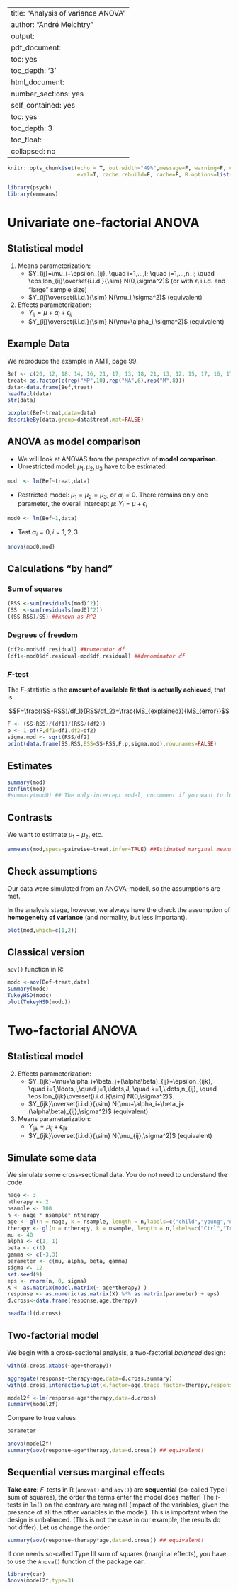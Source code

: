 
---
title: "Analysis of variance ANOVA"
author: "André Meichtry"
output:
  pdf_document:
    toc: yes
    toc_depth: '3'
  html_document:
    number_sections: yes
    self_contained: yes
    toc: yes
    toc_depth: 3
    toc_float:
      collapsed: no
---


```r
knitr::opts_chunk$set(echo = T, out.width="49%",message=F, warning=F, comment=NA,
                      eval=T, cache.rebuild=F, cache=F, R.options=list(digits=5,show.signif.stars=FALSE),dev.args=list(bg = 'transparent'))
```


```r
library(psych)
library(emmeans)
```


# Univariate one-factorial ANOVA

## Statistical model

1. Means parameterization: 
	+ $Y_{ij}=\mu_i+\epsilon_{ij},  \quad i=1,...,I;  \quad j=1,...,n_i;
      \quad \epsilon_{ij}\overset{i.i.d.}{\sim} N(0,\sigma^2)$ (or with $\epsilon_i$  i.i.d. and “large” sample size) 
    + $Y_{ij}\overset{i.i.d.}{\sim} N(\mu_i,\sigma^2)$ (equivalent)
2. Effects parameterization: 
	+ $Y_{ij}=\mu+\alpha_i+\epsilon_{ij}$
	+ $Y_{ij}\overset{i.i.d.}{\sim} N(\mu+\alpha_i,\sigma^2)$ (equivalent)



## Example Data

We reproduce the example in AMT, page 99. 


```r
Bef <- c(20, 12, 18, 14, 16, 21, 17, 13, 18, 21, 13, 12, 15, 17, 16, 17,  9, 10, 15,  8,  8, 11, 13, 14)
treat<-as.factor(c(rep("MP",10),rep("MA",6),rep("M",8)))
data<-data.frame(Bef,treat)
headTail(data)
str(data)
```

```r
boxplot(Bef~treat,data=data)
describeBy(data,group=data$treat,mat=FALSE)
```


## ANOVA as model comparison

* We will look at ANOVAS from the perspective of **model comparison**. 
* Unrestricted model: $\mu_1,\mu_2,\mu_3$ have to be estimated:

```r
mod  <- lm(Bef~treat,data) 
```

* Restricted model: $\mu_1=\mu_2=\mu_3$, or $\alpha_i=0$. There remains only one
 parameter, the overall intercept $\mu$: $Y_{i}=\mu+\epsilon_{i}$

```r
mod0 <- lm(Bef~1,data)
```
* Test $\alpha_i=0,i=1,2,3$

```r
anova(mod0,mod)
```


## Calculations "by hand"

### Sum of squares

```r
(RSS <-sum(residuals(mod)^2))
(SS  <-sum(residuals(mod0)^2))
((SS-RSS)/SS) ##known as R^2
```

### Degrees of freedom
```r
(df2<-mod$df.residual) ##numerator df
(df1<-mod0$df.residual-mod$df.residual) ##denominator df
```

### $F$-test
The $F$-statistic is the **amount of available fit that is actually achieved**, that is

$$F=\frac{(SS-RSS)/df_1}{RSS/df_2}=\frac{MS_{explained}}{MS_{error}}$$



```r
F <- (SS-RSS)/(df1)/(RSS/(df2))
p <- 1-pf(F,df1=df1,df2=df2)
sigma.mod <- sqrt(RSS/df2)
print(data.frame(SS,RSS,ESS=SS-RSS,F,p,sigma.mod),row.names=FALSE)
```


## Estimates

```r
summary(mod)
confint(mod)
#summary(mod0) ## The only-intercept model, uncomment if you want to look at it.
```

## Contrasts

We want to estimate $\mu_1-\mu_2$, etc.

```r
emmeans(mod,specs=pairwise~treat,infer=TRUE) ##Estimated marginal means
```


## Check assumptions
Our data were simulated from an ANOVA-modell, so the assumptions are met.

In the analysis stage, however, we always have the check the assumption of
**homogeneity of variance** (and normality, but less important).

```r
plot(mod,which=c(1,2))
```


## Classical version

`aov()` function in R:

```r
modc <-aov(Bef~treat,data)
summary(modc)
TukeyHSD(modc)
plot(TukeyHSD(modc))
```



# Two-factorial ANOVA



## Statistical model

 
2. Effects parameterization: 
	+ $Y_{ijk}=\mu+\alpha_i+\beta_j+(\alpha\beta)_{ij}+\epsilon_{ijk}, \quad
i=1,\ldots,I,\quad j=1,\ldots,J, \quad k=1,\ldots,n_{ij}, \quad
\epsilon_{ijk}\overset{i.i.d.}{\sim} N(0,\sigma^2)$.
	+ $Y_{ijk}\overset{i.i.d.}{\sim} N(\mu+\alpha_i+\beta_j+(\alpha\beta)_{ij},\sigma^2)$ (equivalent)

2. Means parameterization: 
	+ $Y_{ijk}=\mu_{ij}+\epsilon_{ijk}$
    + $Y_{ijk}\overset{i.i.d.}{\sim} N(\mu_{ij},\sigma^2)$ (equivalent)


## Simulate some data

We simulate some cross-sectional data. You do not need to understand
the code.

```r
nage <- 3
ntherapy <- 2
nsample <- 100
n <- nage * nsample* ntherapy
age <- gl(n = nage, k = nsample, length = n,labels=c("child","young","old"))
therapy <- gl(n = ntherapy, k = nsample, length = n,labels=c("Ctrl","Trt"))
mu <- 40
alpha <- c(1, 1) 
beta <- c(1)
gamma <- c(-3,3)
parameter <- c(mu, alpha, beta, gamma)
sigma <- 12
set.seed(9)
eps <- rnorm(n, 0, sigma)
X <- as.matrix(model.matrix(~ age*therapy) ) 
response <- as.numeric(as.matrix(X) %*% as.matrix(parameter) + eps)
d.cross<-data.frame(response,age,therapy)
```

```r
headTail(d.cross)
```

## Two-factorial model 

We begin with a cross-sectional analysis, a two-factorial *balanced*
design:

```r
with(d.cross,xtabs(~age+therapy))
```
```r
aggregate(response~therapy+age,data=d.cross,summary)
with(d.cross,interaction.plot(x.factor=age,trace.factor=therapy,response=response,trace.label="treatment",xlab="age group",ylab="mean of response"))
```


```r
model2f <-lm(response~age*therapy,data=d.cross)
summary(model2f)
```
Compare to true values

```r
parameter
```

```r
anova(model2f)
summary(aov(response~age*therapy,data=d.cross)) ## equivalent!
```

## Sequential versus marginal effects
**Take care**: $F$-tests in R (`anova()` and `aov()`) are
**sequential** (so-called Type I sum of squares), the order the terms enter
the model does matter! The $t$-tests in `lm()` on the contrary are marginal (impact of the
variables, given the presence of all the other variables in the
model). This is important when the design is unbalanced. (This is not the case
in our example, the results do not differ). Let us change the order.

```r
summary(aov(response~therapy*age,data=d.cross)) ## equivalent!
```
If one needs so-called Type III sum of squares (marginal effects), you
have to use the `Anova()` function of the package **car**. 

```r
library(car)
Anova(model2f,type=3)
```
